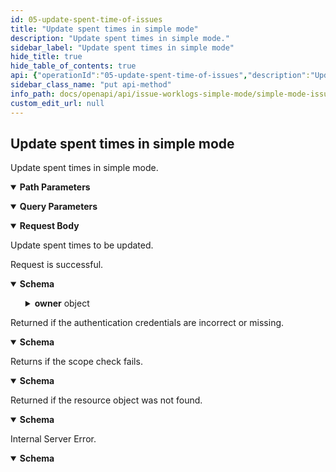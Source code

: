 ```yaml
---
id: 05-update-spent-time-of-issues
title: "Update spent times in simple mode"
description: "Update spent times in simple mode."
sidebar_label: "Update spent times in simple mode"
hide_title: true
hide_table_of_contents: true
api: {"operationId":"05-update-spent-time-of-issues","description":"Update spent times in simple mode.","security":[{"oauth2":["write:project:issue-timeSpent"]}],"parameters":[{"name":"teamID","in":"query","description":"The team ID","required":true,"schema":{"type":"string"}},{"name":"issueID","in":"path","description":"The issue ID.","required":true,"schema":{"type":"string"}},{"name":"timesSpentID","in":"path","description":"The timesSpent ID.","required":true,"schema":{"type":"string"}}],"requestBody":{"description":"Update spent times to be updated.","content":{"application/json":{"schema":{"description":"The request of update spent time","type":"object","properties":{"hours":{"description":"The spent time,unit is hour.","type":"number","format":"float","pattern":"^\\d+(\\.\\d{1,5})?$"},"description":{"type":"string","description":"The description of spent time."},"startTime":{"type":"integer","description":"The start time of spent time,Format: 1691043051"},"owner":{"type":"object","description":"The owner of spent time."}},"required":["hours","startTime","owner"],"example":{"hours":1,"description":"Sample Description","startTime":1689055200,"owner":"UWQR89ji"},"title":"UpdateTimesSpentRequest"}}}},"responses":{"200":{"description":"Request is successful.","content":{"application/json":{"schema":{"description":"The result of update spent time","type":"object","properties":{"id":{"type":"string","description":"The id of spent time."},"hours":{"description":"The spent time,unit is hour.","type":"number","format":"float","pattern":"^\\d+(\\.\\d{1,5})?$"},"description":{"type":"string","description":"The description of spent time."},"startTime":{"type":"integer","description":"The start time of spent time,Format: 1691043051"},"owner":{"type":"object","description":"The owner of spent time.","properties":{"id":{"type":"string","description":"The id of spent time."},"name":{"type":"string","description":"The name of spent time."}}}},"example":[{"result":"SUCCESS","data":{"hours":1,"description":"Sample Description","startTime":1689055200,"owner":{"id":"UWQR89ji","name":"Sample Name"},"id":"kkoi976k"}},{"result":"FAIL","errorCode":"Forbidden","errorMsg":"Unable to times estimated in summary mode"},{"result":"FAIL","errorCode":"MissingParameter","errorMsg":"MissingParameter teamID"},{"result":"FAIL","errorCode":"InvalidParameter","errorMsg":"InvalidParameter IssueWorkLog Hours Empty"},{"result":"FAIL","errorCode":"InvalidParameter","errorMsg":"InvalidParameter IssueWorkLog Hours TooLong"},{"result":"FAIL","errorCode":"NotFound","errorMsg":"NotFound Issue"},{"result":"FAIL","errorCode":"NotFound","errorMsg":"NotFound timesSpentID"},{"result":"FAIL","errorCode":"NotFound","errorMsg":"NotFound Container"},{"result":"FAIL","errorCode":"AccessDenied","errorMsg":"AccessDenied Issue"},{"result":"FAIL","errorCode":"Internal Server Error","errorMsg":"Internal Server Error"},{"result":"FAIL","errorCode":"PermissionDenied","errorMsg":"PermissionDenied super_administrator"}],"title":"UpdateTimesSpentResponse"}}}},"401":{"description":"Returned if the authentication credentials are incorrect or missing.","content":{"application/json":{"schema":{"description":"Access token is invalid","type":"object","properties":{"result":{"type":"string","description":"The result of this request."},"errorCode":{"type":"string","description":"The error code of this request."},"errorMsg":{"type":"string","description":"Error message for this request."}},"example":{"result":"FAIL","errorCode":"Unauthorized","errorMsg":"Access token is invalid"},"title":"BadResponse401"}}}},"403":{"description":"Returns if the scope check fails.","content":{"application/json":{"schema":{"description":"Scope is invalid","type":"object","properties":{"result":{"type":"string","description":"The result of this request."},"errorCode":{"type":"string","description":"The error code of this request."},"errorMsg":{"type":"string","description":"Error message for this request."}},"example":{"result":"FAIL","errorCode":"Forbidden","errorMsg":"Scope is invalid"},"title":"BadResponse403"}}}},"404":{"description":"Returned if the resource object was not found.","content":{"application/json":{"schema":{"description":"Not Found","type":"object","properties":{"result":{"type":"string","description":"The result of this request."},"errorCode":{"type":"string","description":"The error code of this request."},"errorMsg":{"type":"string","description":"Error message for this request."}},"example":{"result":"FAIL","errorCode":"NotFound","errorMsg":"Not Found"},"title":"BadResponse404"}}}},"500":{"description":"Internal Server Error.","content":{"application/json":{"schema":{"description":"Internal Server Error","type":"object","properties":{"result":{"type":"string","description":"The result of this request."},"errorCode":{"type":"string","description":"The error code of this request."},"errorMsg":{"type":"string","description":"Error message for this request."}},"example":{"result":"FAIL","errorCode":"Internal Server Error","errorMsg":"Internal Server Error"},"title":"BadResponse500"}}}}},"method":"put","path":"/project/issues/{issueID}/workLog/simple/timesSpent/{timesSpentID}","servers":[{"url":"https://your-domain/openapi/v1"},{"url":"http://your-domain/openapi/v1"}],"securitySchemes":{"oauth2":{"type":"oauth2","flows":{"authorizationCode":{"authorizationUrl":"https://your-domain/oauth2/authorize","tokenUrl":"https://your-domain/oauth2/token","scopes":{"write:project:issue-timeEstimated":"Add, edit, delete issue","write:project:issue-timeRemaining":"Add, edit, delete issue"}}}}},"jsonRequestBodyExample":{"hours":1,"description":"Sample Description","startTime":1689055200,"owner":"UWQR89ji"},"info":{"title":"Simple mode issue worklog","version":"1.0","description":"This resource represents issue worklog in simple mode. Use it to get, create, update, and delete issue worklog.\n"},"postman":{"name":"Update spent times in simple mode","description":{"content":"Update spent times in simple mode.","type":"text/plain"},"url":{"path":["project","issues",":issueID","workLog","simple","timesSpent",":timesSpentID"],"host":["{{baseUrl}}"],"query":[{"disabled":false,"description":{"content":"(Required) The team ID","type":"text/plain"},"key":"teamID","value":""}],"variable":[{"disabled":false,"description":{"content":"(Required) The issue ID.","type":"text/plain"},"type":"any","value":"","key":"issueID"},{"disabled":false,"description":{"content":"(Required) The timesSpent ID.","type":"text/plain"},"type":"any","value":"","key":"timesSpentID"}]},"header":[{"key":"Content-Type","value":"application/json"},{"key":"Accept","value":"application/json"}],"method":"PUT","body":{"mode":"raw","raw":"\"\"","options":{"raw":{"language":"json"}}},"auth":{"type":"oauth2","oauth2":[]}}}
sidebar_class_name: "put api-method"
info_path: docs/openapi/api/issue-worklogs-simple-mode/simple-mode-issue-worklog
custom_edit_url: null
---
```



## Update spent times in simple mode



Update spent times in simple mode.

<details style={{"marginBottom":"1rem"}} data-collapsed={false} open={true}><summary style={{}}><strong>Path Parameters</strong></summary><div><ul><ParamsItem className={"paramsItem"} param={{"name":"issueID","in":"path","description":"The issue ID.","required":true,"schema":{"type":"string"}}}></ParamsItem><ParamsItem className={"paramsItem"} param={{"name":"timesSpentID","in":"path","description":"The timesSpent ID.","required":true,"schema":{"type":"string"}}}></ParamsItem></ul></div></details><details style={{"marginBottom":"1rem"}} data-collapsed={false} open={true}><summary style={{}}><strong>Query Parameters</strong></summary><div><ul><ParamsItem className={"paramsItem"} param={{"name":"teamID","in":"query","description":"The team ID","required":true,"schema":{"type":"string"}}}></ParamsItem></ul></div></details><MimeTabs><TabItem label={"application/json"} value={"application/json-schema"}><details style={{}} data-collapsed={false} open={true}><summary style={{"textAlign":"left"}}><strong>Request Body</strong></summary><div style={{"textAlign":"left","marginLeft":"1rem"}}><div style={{"marginTop":"1rem","marginBottom":"1rem"}}>

Update spent times to be updated.

</div></div><ul style={{"marginLeft":"1rem"}}><SchemaItem collapsible={false} name={"hours"} required={true} schemaName={"float"} qualifierMessage={"**Possible values:** Value must match regular expression `^\\d+(\\.\\d{1,5})?$`"} schema={{"description":"The spent time,unit is hour.","type":"number","format":"float","pattern":"^\\d+(\\.\\d{1,5})?$"}}></SchemaItem><SchemaItem collapsible={false} name={"description"} required={false} schemaName={"string"} qualifierMessage={undefined} schema={{"type":"string","description":"The description of spent time."}}></SchemaItem><SchemaItem collapsible={false} name={"startTime"} required={true} schemaName={"integer"} qualifierMessage={undefined} schema={{"type":"integer","description":"The start time of spent time,Format: 1691043051"}}></SchemaItem><SchemaItem collapsible={false} name={"owner"} required={true} schemaName={"object"} qualifierMessage={undefined} schema={{"type":"object","description":"The owner of spent time."}}></SchemaItem></ul></details></TabItem></MimeTabs><div><ApiTabs><TabItem label={"200"} value={"200"}><div>

Request is successful.

</div><div><MimeTabs schemaType={"response"}><TabItem label={"application/json"} value={"application/json"}><SchemaTabs><TabItem label={"Schema"} value={"Schema"}><details style={{}} data-collapsed={false} open={true}><summary style={{"textAlign":"left"}}><strong>Schema</strong></summary><div style={{"textAlign":"left","marginLeft":"1rem"}}></div><ul style={{"marginLeft":"1rem"}}><SchemaItem collapsible={false} name={"id"} required={false} schemaName={"string"} qualifierMessage={undefined} schema={{"type":"string","description":"The id of spent time."}}></SchemaItem><SchemaItem collapsible={false} name={"hours"} required={false} schemaName={"float"} qualifierMessage={"**Possible values:** Value must match regular expression `^\\d+(\\.\\d{1,5})?$`"} schema={{"description":"The spent time,unit is hour.","type":"number","format":"float","pattern":"^\\d+(\\.\\d{1,5})?$"}}></SchemaItem><SchemaItem collapsible={false} name={"description"} required={false} schemaName={"string"} qualifierMessage={undefined} schema={{"type":"string","description":"The description of spent time."}}></SchemaItem><SchemaItem collapsible={false} name={"startTime"} required={false} schemaName={"integer"} qualifierMessage={undefined} schema={{"type":"integer","description":"The start time of spent time,Format: 1691043051"}}></SchemaItem><SchemaItem collapsible={true} className={"schemaItem"}><details style={{}}><summary style={{}}><strong>owner</strong><span style={{"opacity":"0.6"}}> object</span></summary><div style={{"marginLeft":"1rem"}}><div style={{"marginTop":".5rem","marginBottom":".5rem"}}>

The owner of spent time.

</div><SchemaItem collapsible={false} name={"id"} required={false} schemaName={"string"} qualifierMessage={undefined} schema={{"type":"string","description":"The id of spent time."}}></SchemaItem><SchemaItem collapsible={false} name={"name"} required={false} schemaName={"string"} qualifierMessage={undefined} schema={{"type":"string","description":"The name of spent time."}}></SchemaItem></div></details></SchemaItem></ul></details></TabItem><TabItem label={"Example (from schema)"} value={"Example (from schema)"}><ResponseSamples responseExample={"[\n  {\n    \"result\": \"SUCCESS\",\n    \"data\": {\n      \"hours\": 1,\n      \"description\": \"Sample Description\",\n      \"startTime\": 1689055200,\n      \"owner\": {\n        \"id\": \"UWQR89ji\",\n        \"name\": \"Sample Name\"\n      },\n      \"id\": \"kkoi976k\"\n    }\n  },\n  {\n    \"result\": \"FAIL\",\n    \"errorCode\": \"Forbidden\",\n    \"errorMsg\": \"Unable to times estimated in summary mode\"\n  },\n  {\n    \"result\": \"FAIL\",\n    \"errorCode\": \"MissingParameter\",\n    \"errorMsg\": \"MissingParameter teamID\"\n  },\n  {\n    \"result\": \"FAIL\",\n    \"errorCode\": \"InvalidParameter\",\n    \"errorMsg\": \"InvalidParameter IssueWorkLog Hours Empty\"\n  },\n  {\n    \"result\": \"FAIL\",\n    \"errorCode\": \"InvalidParameter\",\n    \"errorMsg\": \"InvalidParameter IssueWorkLog Hours TooLong\"\n  },\n  {\n    \"result\": \"FAIL\",\n    \"errorCode\": \"NotFound\",\n    \"errorMsg\": \"NotFound Issue\"\n  },\n  {\n    \"result\": \"FAIL\",\n    \"errorCode\": \"NotFound\",\n    \"errorMsg\": \"NotFound timesSpentID\"\n  },\n  {\n    \"result\": \"FAIL\",\n    \"errorCode\": \"NotFound\",\n    \"errorMsg\": \"NotFound Container\"\n  },\n  {\n    \"result\": \"FAIL\",\n    \"errorCode\": \"AccessDenied\",\n    \"errorMsg\": \"AccessDenied Issue\"\n  },\n  {\n    \"result\": \"FAIL\",\n    \"errorCode\": \"Internal Server Error\",\n    \"errorMsg\": \"Internal Server Error\"\n  },\n  {\n    \"result\": \"FAIL\",\n    \"errorCode\": \"PermissionDenied\",\n    \"errorMsg\": \"PermissionDenied super_administrator\"\n  }\n]"} language={"json"}></ResponseSamples></TabItem></SchemaTabs></TabItem></MimeTabs></div></TabItem><TabItem label={"401"} value={"401"}><div>

Returned if the authentication credentials are incorrect or missing.

</div><div><MimeTabs schemaType={"response"}><TabItem label={"application/json"} value={"application/json"}><SchemaTabs><TabItem label={"Schema"} value={"Schema"}><details style={{}} data-collapsed={false} open={true}><summary style={{"textAlign":"left"}}><strong>Schema</strong></summary><div style={{"textAlign":"left","marginLeft":"1rem"}}></div><ul style={{"marginLeft":"1rem"}}><SchemaItem collapsible={false} name={"result"} required={false} schemaName={"string"} qualifierMessage={undefined} schema={{"type":"string","description":"The result of this request."}}></SchemaItem><SchemaItem collapsible={false} name={"errorCode"} required={false} schemaName={"string"} qualifierMessage={undefined} schema={{"type":"string","description":"The error code of this request."}}></SchemaItem><SchemaItem collapsible={false} name={"errorMsg"} required={false} schemaName={"string"} qualifierMessage={undefined} schema={{"type":"string","description":"Error message for this request."}}></SchemaItem></ul></details></TabItem><TabItem label={"Example (from schema)"} value={"Example (from schema)"}><ResponseSamples responseExample={"{\n  \"result\": \"FAIL\",\n  \"errorCode\": \"Unauthorized\",\n  \"errorMsg\": \"Access token is invalid\"\n}"} language={"json"}></ResponseSamples></TabItem></SchemaTabs></TabItem></MimeTabs></div></TabItem><TabItem label={"403"} value={"403"}><div>

Returns if the scope check fails.

</div><div><MimeTabs schemaType={"response"}><TabItem label={"application/json"} value={"application/json"}><SchemaTabs><TabItem label={"Schema"} value={"Schema"}><details style={{}} data-collapsed={false} open={true}><summary style={{"textAlign":"left"}}><strong>Schema</strong></summary><div style={{"textAlign":"left","marginLeft":"1rem"}}></div><ul style={{"marginLeft":"1rem"}}><SchemaItem collapsible={false} name={"result"} required={false} schemaName={"string"} qualifierMessage={undefined} schema={{"type":"string","description":"The result of this request."}}></SchemaItem><SchemaItem collapsible={false} name={"errorCode"} required={false} schemaName={"string"} qualifierMessage={undefined} schema={{"type":"string","description":"The error code of this request."}}></SchemaItem><SchemaItem collapsible={false} name={"errorMsg"} required={false} schemaName={"string"} qualifierMessage={undefined} schema={{"type":"string","description":"Error message for this request."}}></SchemaItem></ul></details></TabItem><TabItem label={"Example (from schema)"} value={"Example (from schema)"}><ResponseSamples responseExample={"{\n  \"result\": \"FAIL\",\n  \"errorCode\": \"Forbidden\",\n  \"errorMsg\": \"Scope is invalid\"\n}"} language={"json"}></ResponseSamples></TabItem></SchemaTabs></TabItem></MimeTabs></div></TabItem><TabItem label={"404"} value={"404"}><div>

Returned if the resource object was not found.

</div><div><MimeTabs schemaType={"response"}><TabItem label={"application/json"} value={"application/json"}><SchemaTabs><TabItem label={"Schema"} value={"Schema"}><details style={{}} data-collapsed={false} open={true}><summary style={{"textAlign":"left"}}><strong>Schema</strong></summary><div style={{"textAlign":"left","marginLeft":"1rem"}}></div><ul style={{"marginLeft":"1rem"}}><SchemaItem collapsible={false} name={"result"} required={false} schemaName={"string"} qualifierMessage={undefined} schema={{"type":"string","description":"The result of this request."}}></SchemaItem><SchemaItem collapsible={false} name={"errorCode"} required={false} schemaName={"string"} qualifierMessage={undefined} schema={{"type":"string","description":"The error code of this request."}}></SchemaItem><SchemaItem collapsible={false} name={"errorMsg"} required={false} schemaName={"string"} qualifierMessage={undefined} schema={{"type":"string","description":"Error message for this request."}}></SchemaItem></ul></details></TabItem><TabItem label={"Example (from schema)"} value={"Example (from schema)"}><ResponseSamples responseExample={"{\n  \"result\": \"FAIL\",\n  \"errorCode\": \"NotFound\",\n  \"errorMsg\": \"Not Found\"\n}"} language={"json"}></ResponseSamples></TabItem></SchemaTabs></TabItem></MimeTabs></div></TabItem><TabItem label={"500"} value={"500"}><div>

Internal Server Error.

</div><div><MimeTabs schemaType={"response"}><TabItem label={"application/json"} value={"application/json"}><SchemaTabs><TabItem label={"Schema"} value={"Schema"}><details style={{}} data-collapsed={false} open={true}><summary style={{"textAlign":"left"}}><strong>Schema</strong></summary><div style={{"textAlign":"left","marginLeft":"1rem"}}></div><ul style={{"marginLeft":"1rem"}}><SchemaItem collapsible={false} name={"result"} required={false} schemaName={"string"} qualifierMessage={undefined} schema={{"type":"string","description":"The result of this request."}}></SchemaItem><SchemaItem collapsible={false} name={"errorCode"} required={false} schemaName={"string"} qualifierMessage={undefined} schema={{"type":"string","description":"The error code of this request."}}></SchemaItem><SchemaItem collapsible={false} name={"errorMsg"} required={false} schemaName={"string"} qualifierMessage={undefined} schema={{"type":"string","description":"Error message for this request."}}></SchemaItem></ul></details></TabItem><TabItem label={"Example (from schema)"} value={"Example (from schema)"}><ResponseSamples responseExample={"{\n  \"result\": \"FAIL\",\n  \"errorCode\": \"Internal Server Error\",\n  \"errorMsg\": \"Internal Server Error\"\n}"} language={"json"}></ResponseSamples></TabItem></SchemaTabs></TabItem></MimeTabs></div></TabItem></ApiTabs></div>